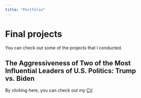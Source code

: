 ```yaml
---
title: "Portfolio"
---
```


# Final projects

You can check out some of the projects that I conducted.

## The Aggressiveness of Two of the Most Influential Leaders of U.S. Politics: Trump vs. Biden

By clicking here, you can check out my <a href="/report/report.pdf" target="_blank">CV</a>.